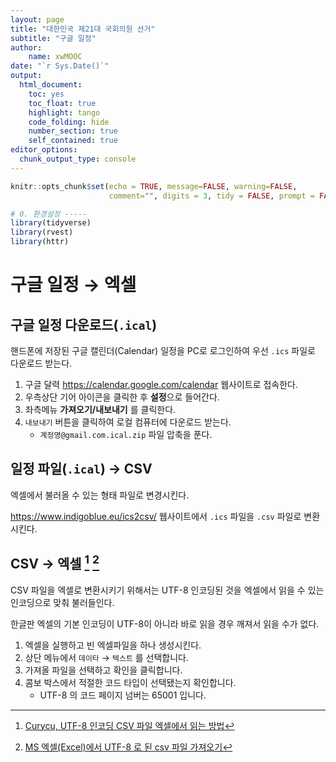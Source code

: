 ```yaml
---
layout: page
title: "대한민국 제21대 국회의원 선거"
subtitle: "구글 일정"
author:
    name: xwMOOC
date: "`r Sys.Date()`"
output:
  html_document: 
    toc: yes
    toc_float: true
    highlight: tango
    code_folding: hide
    number_section: true
    self_contained: true
editor_options: 
  chunk_output_type: console
---
```


```r
knitr::opts_chunk$set(echo = TRUE, message=FALSE, warning=FALSE,
                      comment="", digits = 3, tidy = FALSE, prompt = FALSE, fig.align = 'center')

# 0. 환경설정 -----
library(tidyverse)
library(rvest)
library(httr)

```

# 구글 일정 &rarr; 엑셀 {#google-calendar}

## 구글 일정 다운로드(`.ical`) {#google-calendar-ical}

핸드폰에 저장된 구글 캘린더(Calendar) 일정을 PC로 로그인하여 우선 `.ics` 파일로 다운로드 받는다.


1. 구글 달력 [https://calendar.google.com/calendar](https://calendar.google.com/calendar) 웹사이트로 접속한다.
1. 우측상단 기어 아이콘을 클릭한 후 **설정**으로 들어간다.
1. 좌측메뉴 **가져오기/내보내기** 를 클릭한다.
1. `내보내기` 버튼을 클릭하여 로컬 컴퓨터에 다운로드 받는다.
    - `계정명@gmail.com.ical.zip` 파일 압축을 푼다.

## 일정 파일(`.ical`) &rarr; CSV {#google-calendar-ical-csv}

엑셀에서 불러올 수 있는 형태 파일로 변경시킨다.


[https://www.indigoblue.eu/ics2csv/](https://www.indigoblue.eu/ics2csv/) 웹사이트에서 `.ics` 파일을 `.csv` 파일로 변환시킨다.


## CSV &rarr; 엑셀 [^excel-utf-8] [^excel-clean] {#google-calendar-ical-csv-excel}

[^excel-utf-8]: [Curycu, UTF-8 인코딩 CSV 파일 엑셀에서 읽는 방법](http://blog.naver.com/PostView.nhn?blogId=hancury&logNo=220191465384)

[^excel-clean]: [MS 엑셀(Excel)에서 UTF-8 로 된 csv 파일 가져오기](https://www.lesstif.com/pages/viewpage.action?pageId=54952504)

CSV 파일을 엑셀로 변환시키기 위해서는 UTF-8 인코딩된 것을 엑셀에서 읽을 수 있는 인코딩으로 맞춰 불러들인다.

한글판 엑셀의 기본 인코딩이 UTF-8이 아니라 바로 읽을 경우 깨져서 읽을 수가 없다.

1. 엑셀을 실행하고 빈 엑셀파일을 하나 생성시킨다.
1. 상단 메뉴에서 `데이타` &rarr; `텍스트` 를 선택합니다.
1. 가져올 파일을 선택하고 확인을 클릭합니다.
1. 콤보 박스에서 적절한 코드 타입이 선택됐는지 확인합니다.
    - UTF-8 의 코드 페이지 넘버는 65001 입니다.







